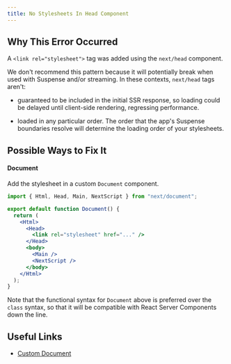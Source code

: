 ```yaml
---
title: No Stylesheets In Head Component
---
```


## Why This Error Occurred

A `<link rel="stylesheet">` tag was added using the `next/head` component.

We don't recommend this pattern because it will potentially break when used with Suspense and/or streaming. In these contexts, `next/head` tags aren't:

- guaranteed to be included in the initial SSR response, so loading could be delayed until client-side rendering, regressing performance.

- loaded in any particular order. The order that the app's Suspense boundaries resolve will determine the loading order of your stylesheets.

## Possible Ways to Fix It

#### Document

Add the stylesheet in a custom `Document` component.

```jsx filename="pages/_document.js"
import { Html, Head, Main, NextScript } from "next/document";

export default function Document() {
  return (
    <Html>
      <Head>
        <link rel="stylesheet" href="..." />
      </Head>
      <body>
        <Main />
        <NextScript />
      </body>
    </Html>
  );
}
```

Note that the functional syntax for `Document` above is preferred over the `class` syntax, so that it will be compatible with React Server Components down the line.

## Useful Links

- [Custom Document](/docs/pages/building-your-application/routing/custom-document)
